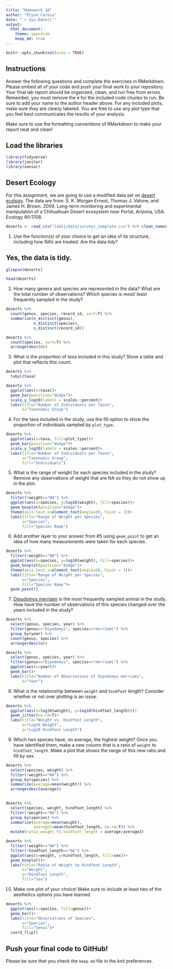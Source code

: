 ```yaml
---
title: "Homework 10"
author: "Elyse Carosa"
date: "`r Sys.Date()`"
output:
  html_document: 
    theme: spacelab
    keep_md: true
---
```


```r
knitr::opts_chunk$set(echo = TRUE)
```

## Instructions
Answer the following questions and complete the exercises in RMarkdown. Please embed all of your code and push your final work to your repository. Your final lab report should be organized, clean, and run free from errors. Remember, you must remove the `#` for the included code chunks to run. Be sure to add your name to the author header above. For any included plots, make sure they are clearly labeled. You are free to use any plot type that you feel best communicates the results of your analysis.  

Make sure to use the formatting conventions of RMarkdown to make your report neat and clean!  

## Load the libraries
```r
library(tidyverse)
library(janitor)
library(naniar)
``` 

## Desert Ecology
For this assignment, we are going to use a modified data set on [desert ecology](http://esapubs.org/archive/ecol/E090/118/). The data are from: S. K. Morgan Ernest, Thomas J. Valone, and James H. Brown. 2009. Long-term monitoring and experimental manipulation of a Chihuahuan Desert ecosystem near Portal, Arizona, USA. Ecology 90:1708.
```r
deserts <- read_csv("lab11/data/surveys_complete.csv") %>% clean_names()
```

1. Use the function(s) of your choice to get an idea of its structure, including how NA's are treated. Are the data tidy?  

## Yes, the data is tidy.

```r
glimpse(deserts)
```

```r
head(deserts)
```


2. How many genera and species are represented in the data? What are the total number of observations? Which species is most/ least frequently sampled in the study?

```r
deserts %>% 
  count(genus, species, record_id, sort=T) %>% 
  summarize(n_distinct(genus),
            n_distinct(species),
            n_distinct(record_id))
```

```r
deserts %>%
  count(species, sort=T) %>% 
  arrange(desc(n))
```


3. What is the proportion of taxa included in this study? Show a table and plot that reflects this count.

```r
deserts %>% 
  tabyl(taxa)
```

```r
deserts %>% 
  ggplot(aes(x=taxa))+ 
  geom_bar(position="dodge")+
  scale_y_log10(labels = scales::percent)+
  labs(title="Number of Individuals per Taxon", 
       x="Taxonomic Group")
```


4. For the taxa included in the study, use the fill option to show the proportion of individuals sampled by `plot_type.`

```r
deserts %>% 
  ggplot(aes(x=taxa, fill=plot_type))+ 
  geom_bar(position="dodge")+
  scale_y_log10(labels = scales::percent)+
  labs(title="Number of Individuals per Taxon", 
       x="Taxonomic Group",
       fill="Individuals")
```


5. What is the range of weight for each species included in the study? Remove any observations of weight that are NA so they do not show up in the plot.

```r
deserts %>% 
  filter(!weight=="NA") %>% 
  ggplot(aes(x=species, y=log10(weight), fill=species))+
  geom_boxplot(position="dodge")+
  theme(axis.text.x=element_text(angle=60, hjust = 1))+
  labs(title="Range of Weight per Species", 
       x="Species",
       fill="Species Name")
```


6. Add another layer to your answer from #5 using `geom_point` to get an idea of how many measurements were taken for each species.

```r
deserts %>% 
  filter(!weight=="NA") %>% 
  ggplot(aes(x=species, y=log10(weight), fill=species))+
  geom_boxplot(position="dodge")+
  theme(axis.text.x=element_text(angle=60, hjust = 1))+
  labs(title="Range of Weight per Species", 
       x="Species",
       fill="Species Name")+
  geom_point()
```


7. [Dipodomys merriami](https://en.wikipedia.org/wiki/Merriam's_kangaroo_rat) is the most frequently sampled animal in the study. How have the number of observations of this species changed over the years included in the study?

```r
deserts %>% 
  select(genus, species, year) %>% 
  filter(genus=="Dipodomys", species=="merriami") %>%
  group_by(year) %>% 
  count(genus, species) %>% 
  arrange(desc(n))
```

```r
deserts %>% 
  select(genus, species, year) %>% 
  filter(genus=="Dipodomys", species=="merriami") %>%
  ggplot(aes(x=year))+
  geom_bar()+
  labs(title="Number of Observations of Dipodomys merriami", 
       x="Year")
```


8. What is the relationship between `weight` and `hindfoot` length? Consider whether or not over plotting is an issue.

```r
deserts %>% 
  ggplot(aes(x=log10(weight), y=log10(hindfoot_length)))+
  geom_jitter(na.rm=T)+
  labs(title="Weight vs. Hindfoot Length", 
       x="Log10 Weight",
       y="Log10 Hindfoot Length")
```


9. Which two species have, on average, the highest weight? Once you have identified them, make a new column that is a ratio of `weight` to `hindfoot_length`. Make a plot that shows the range of this new ratio and fill by sex.

```r
deserts %>%
  select(species, weight) %>% 
  filter(!weight=="NA") %>% 
  group_by(species) %>% 
  summarize(average=mean(weight)) %>% 
  arrange(desc(average))
  
```

```r
deserts %>%
  select(species, weight, hindfoot_length) %>% 
  filter(!weight=="NA") %>% 
  group_by(species) %>% 
  summarize(average=mean(weight),
            average2=mean(hindfoot_length, na.rm=T)) %>% 
  mutate(ratio_weight_to_hindfoot_length = average/average2)
```

```r
deserts %>% 
  filter(!weight=="NA") %>% 
  filter(!hindfoot_length=="NA") %>% 
  ggplot(aes(x=weight, y=hindfoot_length, fill=sex))+
  geom_boxplot()+
  labs(title="Ratio of Weight to Hindfoot Length", 
       x="Weight",
       y="Hindfoot Length",
       fill="Sex")
```



10. Make one plot of your choice! Make sure to include at least two of the aesthetics options you have learned.

```r
deserts %>% 
  ggplot(aes(x=species, fill=genus))+
  geom_bar()+
  labs(title="Observations of Species", 
       x="Species",
       fill="Genus")+
  coord_flip()
```


## Push your final code to GitHub!
Please be sure that you check the `keep md` file in the knit preferences. 